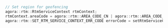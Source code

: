 <PlatformWrapper platform="linux-cpp">

``` c++
// Set region for geofencing
agora::rtm::RtmServiceContext rtmContext;
rtmContext.areaCode = agora::rtm::AREA_CODE_CN | agora::rtm::AREA_CODE_AS;
agora::rtm::SET_RTM_SERVICE_CONTEXT_ERR_CODE errorCode = setRtmServiceContext(rtmContext);
```
</PlatformWrapper>